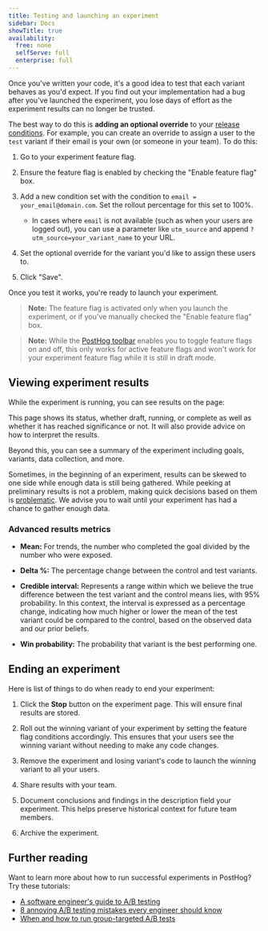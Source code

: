 ```yaml
---
title: Testing and launching an experiment
sidebar: Docs
showTitle: true
availability:
  free: none
  selfServe: full
  enterprise: full
---
```



Once you've written your code, it's a good idea to test that each variant behaves as you'd expect. If you find out your implementation had a bug after you've launched the experiment, you lose days of effort as the experiment results can no longer be trusted.

The best way to do this is **adding an optional override** to your [release conditions](/docs/feature-flags/creating-feature-flags#release-conditions). For example, you can create an override to assign a user to the `test` variant if their email is your own (or someone in your team). To do this:

1. Go to your experiment feature flag.

2. Ensure the feature flag is enabled by checking the "Enable feature flag" box.

3. Add a new condition set with the condition to `email = your_email@domain.com`. Set the rollout percentage for this set to 100%.
   
   - In cases where `email` is not available (such as when your users are logged out), you can use a parameter like `utm_source` and append `?utm_source=your_variant_name` to your URL.

4. Set the optional override for the variant you'd like to assign these users to.

5. Click "Save".

<ProductVideo
    videoLight = {assignAnOverrideLight}
    videoDark = {assignAnOverrideDark}
    alt = "How to assign an override to test your experiment"
    classes = "rounded"
/>

Once you test it works, you're ready to launch your experiment.

> **Note:** The feature flag is activated only when you launch the experiment, or if you've manually checked the "Enable feature flag" box.

> **Note:** While the [PostHog toolbar](/docs/toolbar) enables you to toggle feature flags on and off, this only works for active feature flags and won't work for your experiment feature flag while it is still in draft mode.

## Viewing experiment results

While the experiment is running, you can see results on the page:

<ProductScreenshot
  imageLight = "https://res.cloudinary.com/dmukukwp6/image/upload/Clean_Shot_2024_08_16_at_16_14_33_2x_cd19cb7043.png"
  imageDark = "https://res.cloudinary.com/dmukukwp6/image/upload/Clean_Shot_2024_08_16_at_16_14_14_2x_5f922eac50.png"
  alt = "Viewing experiment results"
  classes = "rounded"
/>

This page shows its status, whether draft, running, or complete as well as whether it has reached significance or not. It will also provide advice on how to interpret the results.

Beyond this, you can see a summary of the experiment including goals, variants, data collection, and more.

Sometimes, in the beginning of an experiment, results can be skewed to one side while enough data is still being gathered. While peeking at preliminary results is not a problem, making quick decisions based on them is [problematic](/blog/ab-testing-mistakes#3-conducting-an-experiment-without-a-predetermined-duration). We advise you to wait until your experiment has had a chance to gather enough data.

### Advanced results metrics

- **Mean:** For trends, the number who completed the goal divided by the number who were exposed. 

- **Delta %:** The percentage change between the control and test variants.

- **Credible interval:** Represents a range within which we believe the true difference between the test variant and the control means lies, with 95% probability. In this context, the interval is expressed as a percentage change, indicating how much higher or lower the mean of the test variant could be compared to the control, based on the observed data and our prior beliefs.

- **Win probability:** The probability that variant is the best performing one.

## Ending an experiment

Here is list of things to do when ready to end your experiment:

1. Click the **Stop** button on the experiment page. This will ensure final results are stored.

2. Roll out the winning variant of your experiment by setting the feature flag conditions accordingly. This ensures that your users see the winning variant without needing to make any code changes.

3. Remove the experiment and losing variant's code to launch the winning variant to all your users.

4. Share results with your team.

5. Document conclusions and findings in the description field your experiment. This helps preserve historical context for future team members.

6. Archive the experiment.

## Further reading

Want to learn more about how to run successful experiments in PostHog? Try these tutorials:

- [A software engineer's guide to A/B testing](/blog/ab-testing-guide-for-engineers) 
- [8 annoying A/B testing mistakes every engineer should know](/blog/ab-testing-mistakes)
- [When and how to run group-targeted A/B tests](/blog/running-group-targeted-ab-tests)
